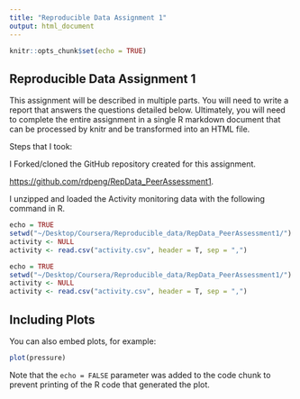 ```yaml
---
title: "Reproducible Data Assignment 1"
output: html_document
---
```


```r
knitr::opts_chunk$set(echo = TRUE)
```

## Reproducible Data Assignment 1

This assignment will be described in multiple parts. You will need to write a report that answers the questions detailed below. Ultimately, you will need to complete the entire assignment in a single R markdown document that can be processed by knitr and be transformed into an HTML file.

Steps that I took:

I Forked/cloned the GitHub repository created for this assignment.

<https://github.com/rdpeng/RepData_PeerAssessment1>.

I unzipped and loaded the Activity monitoring data with the following command in R.

```r
echo = TRUE
setwd("~/Desktop/Coursera/Reproducible_data/RepData_PeerAssessment1/")
activity <- NULL
activity <- read.csv("activity.csv", header = T, sep = ",")
```

```r
echo = TRUE
setwd("~/Desktop/Coursera/Reproducible_data/RepData_PeerAssessment1/")
activity <- NULL
activity <- read.csv("activity.csv", header = T, sep = ",")
```


## Including Plots

You can also embed plots, for example:

```r
plot(pressure)
```

Note that the `echo = FALSE` parameter was added to the code chunk to prevent printing of the R code that generated the plot.
